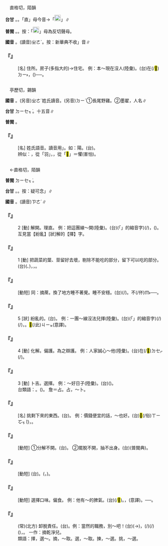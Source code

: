 
=={{ruby|宅|ㄓㄞˊ}}==

　直格切，陌韻

'''台甘''' {{ruby|(文)|ㄊㄧㆤㆶ ͘}}。{{ruby|(語)|ㄊㆤㆷ ͘}}。「直」母今音→「[[File:fa55.png|20px]]」∥

'''普閩''' {{ruby|(文)|ㄉㄧㆤㆶ ͘}}。{{ruby|(白)|ㄊㄧㆤㆶ ͘}}。按：「[[File:fa46.png|20px]]」母為反切聲母。

'''國音''' {{ruby|(語)|ㄓㄞˊ}}。(讀音)<rt>ㄓㄜˋ</rt>。按：新華典不收{{ruby|「|ㄓㄜˋ}}」音∥

    

==='''『{{ruby|宅|ㄓㄞˊ}}』'''===
: [名] 住所。房子(多指大的)→住宅。 例：本～現在沒人(陸彙)。(台){{ruby|厝|ㄘㄨ˪}}{{ruby|內|ㄌㄞ˫}}{{ruby|現|ㄏㄧㄢ˫}}{{ruby|在|ㄗㄞ˫}}{{ruby|攏|ㄌㆲˋ}}{{ruby|無|ㆠㄜˊ}}{{ruby|人|ㄌㄤˊ}}在(/<mark>&#xf9853;</mark>)<rt>ㄉㄧ˫</rt>{{ruby|咧|ㄌㆤ˪}}，({{ruby|除|ㄉㄧˊ/ㄉㄨˊ}}{{ruby|去|ㄉㄧˊ}}{{ruby|顧|ㄍㆦ˪}}{{ruby|厝|ㄘㄨ˪}}{{ruby|丌|ㆤ}}{{ruby|人|ㄌㄤˊ}}{{ruby|以|ㄧˋ}}{{ruby|外|ㆣㄨㄚ˫}})──{{ruby|倩|ㄑㄧㆩ˪}}{{ruby|丌|ㆤ}}{{ruby|人|ㄌㄤˊ}}{{ruby|應|ㄧㄥ˪}}{{ruby|付|ㄏㄨ˪}}{{ruby|來|ㄌㄞˊ}}{{ruby|訪|ㄏㆲˋ}}{{ruby|問|ㄇㆭ˫}}{{ruby|丌|ㆤ}}{{ruby|人|ㄌㄤˊ}}{{ruby|客|ㄎㆤㆷ}}{{ruby|丌|ㆤ}}{{ruby|常|ㄒㄧㆲˊ}}{{ruby|套|ㄊㄜ˪}}{{ruby|語|ㆣㄨˋ/ㆣㄧˋ}}。
    

=={{ruby|翟|ㄓㄞˊ}}==

　亭歷切，錫韻

'''國音''' {{ruby|(語)|ㄓㄞˊ}}。(另音)<rt>ㄓㄜˊ</rt>姓氏讀音。(另音)<rt>ㄉㄧˊ</rt>①長尾野雞。②墨翟，人名∥

'''台甘''' <rt>ㄉㄧㆤㆶ ͘</rt>。十五音∥

'''普閩''' {{ruby|(文)|ㄉㄧㆤㆶ ͘}}{{ruby|。|ㄊㄧㆤㆶ ͘}}。

    

==='''『{{ruby|翟|ㄓㄞˊ}}』'''===
: [名] 姓氏語音。讀音用{{ruby|「|ㄓㄜˊ}}」。如：陽{{ruby|翟|ㄓㄜˊ}}。(台){{ruby|翟|ㄉㄧㆤㆶ ͘}}。
:辨似：{{ruby|翟|ㄓㄞˊ}}，從「羽」，{{ruby|瞿|ㄐㄩˋ}}，從「<mark>&#xf9cd2;</mark>」＝懼(害怕)。
:
    

=={{ruby|擇|ㄓㄞˊ}}==

　←直格切，陌韻{{ruby|＝|ㄓㄜˊ}}{{ruby|→|ㄗㄜˊ}}

'''普閩''' <rt>ㄉㄧㆤㆶ ͘</rt>。

'''台甘''' {{ruby|(文)|ㄉㄧㆤㆶ ͘}}。{{ruby|(語)|ㄉㄨㆷ ͘}}。按：疑可念{{ruby|「|ㄧㄚㆷ ͘}}」∥

'''國音''' {{ruby|(語)|ㄓㄞˊ}}。(讀音)<rt>ㄗㄜˊ</rt>∥

    

==='''『{{ruby|擇|ㄓㄞˊ}}』'''===
:2  [動] 解開。理直。 例：把這團線～開(陸彙)。(台){{ruby|<mark>&#xffb50;</mark>|ㄐㄧㆵ}}(「{{ruby|此|ㄐㄧˋ}}{{ruby|一|ㄐㄧㆵ ͘}}」的縮音字)(/{{ruby|此|ㄐㄧㆵ}}){{ruby|毬|ㄍㄧㄨˊ}}{{ruby|線|ㄙㄨㆩ˪}}，({{ruby|拍|ㄆㄚㆷ}}{{ruby|結|ㄍㄚㆵ}}{{ruby|毬|ㄍㄧㄨˊ}}){{ruby|汝|ㄌㄧˋ}}{{ruby|加|ㄍㄚ}}{{ruby|敨|ㄊㄠˋ}}{{ruby|付|ㄏㆦ˫}}{{ruby|直|ㄉㄧㆵ ͘}}。互見當【紛亂】[狀]解的【擇】字。
    

==='''『{{ruby|擇|ㄓㄞˊ}}』'''===
:1  [動] 把蔬菜的葉、莖留好去壞，剔除不能吃的部分，留下可以吃的部分。(台){{ruby|揀|ㄍㄧㄥˋ}}{{ruby|菜|ㄘㄞ˪}}({{ruby|揀|ㄍㄧㄥˋ}}{{ruby|菜|ㄘㄞ˪}}{{ruby|葉|ㄏㄧㄜㆷ ͘}}、{{ruby|菜|ㄘㄞ˪}}{{ruby|骨|ㄍㄨㆵ}})，{{ruby|爛|ㄋㄨㄚ˫}}{{ruby|葉|ㄏㄧㄜㆷ ͘}}{{ruby|粗|ㄘㆦ}}{{ruby|骨|ㄍㄨㆵ}}，{{ruby|攏|ㄌㆲˋ}}{{ruby|揀|ㄍㄧㄥˋ}}{{ruby|<mark>&#xffaf0;</mark>|ㄏㆪ˪}}{{ruby|<mark>&#xffa58;</mark>|ㄙㄚㆶ}}{{ruby|去|ㄎㄧ˪}}。
    

==='''『{{ruby|擇|ㄓㄞˊ}}{{ruby|席|ㄒㄧˊ}}』'''===
: [動短] 同：摘蓆。換了地方睡不著覺。睡不安穩。(台){{ruby|換|ㄨㆩ˫}}{{ruby|鋪|ㄆㆦ}}(/{{ruby|所|ㄙㆦˋ}}{{ruby|在|ㄗㄞ˫}}){{ruby|睏|ㄎㄨㄣ˪}}{{ruby|<mark>&#xffa45;</mark>|ㆠㆤ˫/ㆠㄨㆤ˫}}{{ruby|去|ㄎㄧ˪}}。不(/伓)<rt>ㆬ˫</rt>{{ruby|是|ㄒㄧ˫}}{{ruby|好|ㄏㄜˋ}}{{ruby|習|ㄒㄧㆵ ͘}}{{ruby|慣|ㄍㄨㄢ˪}}──{{ruby|歹|ㄆㄞˋ/ㄆㆮˋ}}{{ruby|相|ㄒㄧㆲ˪}}。
    

==='''『{{ruby|擇|ㄓㄞˊ}}』'''===
:5  [狀] 紛亂的。(台){{ruby|扑|ㄆㄚㆷ}}{{ruby|結|ㄍㄚㆵ}}{{ruby|毬|ㄍㄧㄨˊ}}{{ruby|丌|ㆤ}}。 例：一團～線沒法兒擇(陸彙)。(台){{ruby|<mark>&#xffb50;</mark>|ㄐㄧㆵ}}(「{{ruby|此|ㄐㄧˋ}}{{ruby|一|ㄐㄧㆵ ͘}}」的縮音字)(/{{ruby|此|ㄐㄧㆵ}}){{ruby|毬|ㄍㄧㄨˊ}}{{ruby|茹|ㄌㄨˊ}}{{ruby|去|ㄎㄧ˪}}{{ruby|丌|ㆤ}}(/{{ruby|拍|ㄆㄚㆷ}}{{ruby|結|ㄍㄚㆵ}}{{ruby|毬|ㄍㄧㄨˊ}}{{ruby|丌|ㆤ}}){{ruby|線|ㄙㄨㆩ˪}}，{{ruby|無|ㆠㄜˊ}}{{ruby|法|ㄏㄨㄚㆵ}}{{ruby|度|ㄉㆦ˫}}{{ruby|通|ㄊㄤ}}{{ruby|敨|ㄊㄠˋ}}{{ruby|直|ㄉㄧㆵ ͘}}。<mark>&#xffb50;</mark>(/此)<rt>ㄐㄧㆵ</rt>{{ruby|毬|ㄍㄧㄨˊ}}{{ruby|線|ㄙㄨㆩ˪}}{{ruby|扑|ㄆㄚㆷ}}{{ruby|結|ㄍㄚㆵ}}{{ruby|球|ㄍㄧㄨˊ}}{{ruby|無|ㆠㄜˊ}}{{ruby|法|ㄏㄨㄚㆵ}}{{ruby|度|ㄉㆦ˫}}{{ruby|通|ㄊㄤ}}{{ruby|敨|ㄊㄠˋ}}{{ruby|開|ㄎㄨㄧ}}(意譯)。
    

==='''『{{ruby|擇|ㄓㄞˊ}}』'''===
:4  [動] 化解。偏護。為之辯護。 例：人家誠心～他(陸彙)。(台){{ruby|人|ㄌㄤˊ}}{{ruby|是|ㄒㄧ˫}}{{ruby|好|ㄏㄜˋ}}{{ruby|意|ㄧ˪}}{{ruby|熱|ㆢㄧㄚㆵ ͘/ㄌㄧㄚㆵ ͘}}{{ruby|心|ㄒㄧㆬ}}在(/<mark>&#xf9549;</mark>)<rt>ㄉㆤㆷ</rt>{{ruby|替|ㄊㄨㆤ˪/ㄊㆤ˪}}{{ruby|伊|ㄧ}}(/{{ruby|為|ㄨㄧ˫}}{{ruby|伊|ㄧ}}){{ruby|辯|ㄅㄧㄢ˫}}{{ruby|護|ㄏㆦ˫}}。
    

==='''『{{ruby|擇|ㄓㄞˊ}}』'''===
:3  [動] 卜吉。選擇。 例：～好日子(陸彙)。(台){{ruby|揀|ㄍㄧㄥˋ}}{{ruby|好|ㄏㄜˋ}}({{ruby|丌|ㆤ}}){{ruby|日|ㆢㄧㆵ ͘/ㄌㄧㆵ ͘}}{{ruby|子|ㄐㄧˋ}}。
:台類語：{{ruby|看|ㄎㄨㆩ˪}}。{{ruby|擇|ㄉㄧㆤㆶ ͘}}({{ruby|翻|ㄏㄨㄢ}}){{ruby|日|ㆢㄧㆵ ͘/ㄌㄧㆵ ͘}}{{ruby|曆|ㄌㄧㆤㆶ ͘}}。 詹＝占。占，～卜。
:
    

==='''『{{ruby|擇|ㄓㄞˊ}}{{ruby|手|ㄕㄡˇ}}{{ruby|貨|ㄏㄨㄛˋ}}』'''===
: [名] 挑剩下來的東西。(台){{ruby|揀|ㄍㄧㄥˋ}}{{ruby|偆|ㄘㄨㄣ}}{{ruby|丌|ㆤ}}。 例：價錢便宜的話，～也好。(台){{ruby|若|ㄋㄚ˫}}{{ruby|有|ㄨ˫}}{{ruby|較|ㄎㄚㆷ}}<mark>&#xffc4b;</mark>(/俗)<rt>ㄒㄧㆦㆶ ͘</rt>({{ruby|便|ㄅㄢˊ}}{{ruby|宜|ㆣㄧˊ}})，{{ruby|人|ㄌㄤˊ}}{{ruby|→|ㄌㄤ˫}}{{ruby|揀|ㄍㄧㄥˋ}}{{ruby|偆|ㄘㄨㄣ}}{{ruby|丌|ㆤ}}{{ruby|<mark>&#xffaca;</mark>|ㄇㄚ˫}}{{ruby|<mark>&#xffa45;</mark>|ㆠㆤ˫/ㆠㄨㆤ˫}}{{ruby|要|ㄧㄠ˪}}{{ruby|緊|ㄍㄧㄣˋ}}。
    

==='''『{{ruby|擇|ㄓㄞˊ}}{{ruby|不|ㄅㄨˋ}}{{ruby|開|ㄎㄞ}}』'''===
: [動短] ①分解不開。(台){{ruby|敨|ㄊㄠˋ}}{{ruby|<mark>&#xffa45;</mark>|ㆠㆤ˫/ㆠㄨㆤ˫}}{{ruby|開|ㄎㄨㄧ}}。 ②擺脫不開，抽不出身。(台){{ruby|拍|ㄆㄚㆷ}}{{ruby|<mark>&#xffa45;</mark>|ㆠㆤ˫/ㆠㄨㆤ˫}}{{ruby|開|ㄎㄨㄧ}}(普閩典)。
    

==='''『{{ruby|擇|ㄓㄞˊ}}{{ruby|菜|ㄘㄞˋ}}』'''===
: [動短] (台){{ruby|揀|ㄍㄧㄥˋ}}{{ruby|菜|ㄘㄞ˪}}。({{ruby|較|ㄎㄚㆷ}}{{ruby|粗|ㄘㆦ}}{{ruby|丌|ㆤ}}{{ruby|骨|ㄍㄨㆵ}}{{ruby|較|ㄎㄚㆷ}}{{ruby|枯|ㄍㄨㄚ}}{{ruby|丌|ㆤ}}{{ruby|葉|ㄏㄧㄜㆷ ͘}}{{ruby|攏|ㄌㆲˋ}}{{ruby|<mark>&#xffaf0;</mark>|ㄏㆪ˪}}{{ruby|<mark>&#xffa58;</mark>|ㄙㄚㆶ}}，{{ruby|留|ㄌㄠˊ}}{{ruby|幼|ㄧㄨ˪}}{{ruby|丌|ㆤ}})。
    

==='''『{{ruby|擇|ㄓㄞˊ}}{{ruby|食|ㄕˊ}}』'''===
: [動短] 選擇口味。偏食。 例：他有～的脾氣。(台){{ruby|伊|ㄧ}}{{ruby|有|ㄨ˫}}{{ruby|揀|ㄍㄧㄥˋ}}{{ruby|食|ㄐㄧㄚㆷ ͘}}{{ruby|丌|ㆤ}}{{ruby|癖|ㄆㄧㄚㆷ}}{{ruby|癖|ㄆㆪ˪}}({{ruby|脾|ㄅㄧˊ}}{{ruby|→|ㄆㆪ˫}}/<mark>&#xfa0c7;</mark>)。{{ruby|伊|ㄧ}}{{ruby|<mark>&#xffa55;</mark>|ㆣㄠˊ}}{{ruby|揀|ㄍㄧㄥˋ}}{{ruby|食|ㄐㄧㄚㆷ ͘}}，{{ruby|有|ㄨ˫}}{{ruby|偏|ㄆㄧㄢ}}{{ruby|食|ㄒㄧㆵ ͘}}(意譯)。──{{ruby|歹|ㄆㄞˋ/ㄆㆮˋ}}{{ruby|嘴|ㄘㄨㄧ˪}}{{ruby|斗|ㄉㄠˋ}}。
    

==='''『{{ruby|擇|ㄓㄞˊ}}{{ruby|乾|ㄍㄢ}}{{ruby|淨|ㄐㄧㄥˋ}}{{ruby|兒|ㄦ}}』'''===
: (常)(北方) 卸脫責任。(台){{ruby|卸|ㄒㄧㄚ˪}}{{ruby|責|ㄐㄧㆤㆶ}}{{ruby|任|ㆢㄧㆬ˫/ㄌㄧㆬ˫}}。例：當然的職務，別～吧！(台){{ruby|此|ㄐㄧˋ}}{{ruby|個|ㆤˊ}}(→{{ruby|<mark>&#xffacb;</mark>|ㄗㆤ}}){{ruby|是|ㄒㄧ˫}}{{ruby|當|ㄉㆲ}}{{ruby|然|ㆢㄧㄢˊ/ㄌㄧㄢˊ}}{{ruby|丌|ㆤ}}，{{ruby|愛|ㄞ˪}}{{ruby|做|ㄗㄨㆤ˪/ㄗㄜ˪}}{{ruby|丌|ㆤ}}{{ruby|載|ㄉㄞ˫}}(/{{ruby|戴|ㄉㄞ˪}}){{ruby|事|ㄐㄧ˪}}(/{{ruby|事|ㄉㄞ˫}}{{ruby|情|ㄐㄧ˪}})({{ruby|職|ㄐㄧㆵ}}{{ruby|務|ㆠㄨ˫}})，{{ruby|<mark>&#xffb49;</mark>|ㄇㄞ˪}}{{ruby|卸|ㄒㄧㄚ˪}}{{ruby|責|ㄐㄧㆤㆶ}}{{ruby|任|ㆢㄧㆬ˫/ㄌㄧㆬ˫}}。 一作：摘乾淨兒。
:類語：擇，選～。摘，～取。選，～取。揀，～選。挑，～選。
:
    
